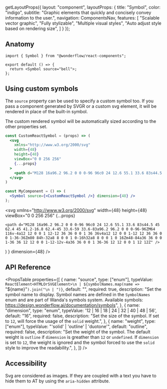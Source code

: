 
  getLayoutProps({
    layout: "component",
    layoutProps: {
      title: "Symbol",
      color: "indigo",
      subtitle: "Graphic elements that quickly and concisely convey information to the user.",
      navigation: ComponentsNav,
      features: [
        "Scalable vector graphic",
        "Fully stylizable",
        "Multiple visual styles",
        "Auto adjust style based on rendering size",
      ]
    }
  });

<LiveArea>
  <Symbol source="message" dimension={32} />
</LiveArea>


## Anatomy

```tsx lines="1,4"
import { Symbol } from "@wonderflow/react-components";

export default () => {
  return <Symbol source="bell">;
};
```

## Using custom symbols

The `source` property can be used to specify a custom symbol too. If you pass a component generated by SVGR or a custom svg element, it will be rendered in place of the built-in symbol.

The custom rendered symbol will be automatically sized according to the other properties set.

```jsx
const CustomReactSymbol = (props) => (
  <svg
    xmlns="http://www.w3.org/2000/svg"
    width={48}
    height={48}
    viewBox="0 0 256 256"
    {...props}
  >
    <path d="M128 16a96.2 96.2 0 0 0-96 96c0 24 12.6 55.1 33.6 83s44.5 45 62.4 45 41.2-16.8 62.4-45 33.6-59 33.6-83a96.2 96.2 0 0 0-96-96ZM64 116v-4a12 12 0 0 1 12-12 36 36 0 0 1 36 36v4a12 12 0 0 1-12 12 36 36 0 0 1-36-36Zm80 84h-32a8 8 0 0 1 0-16h32a8 8 0 0 1 0 16Zm48-84a36 36 0 0 1-36 36 12 12 0 0 1-12-12v-4a36 36 0 0 1 36-36 12 12 0 0 1 12 12Z" />
  </svg>
)

const MyComponent = () => (
  <Symbol source={<CustomReactSymbol />} dimension={48} />
);
```

  <svg
    xmlns="http://www.w3.org/2000/svg"
    width={48}
    height={48}
    viewBox="0 0 256 256"
    {...props}
  >
    <path d="M128 16a96.2 96.2 0 0 0-96 96c0 24 12.6 55.1 33.6 83s44.5 45 62.4 45 41.2-16.8 62.4-45 33.6-59 33.6-83a96.2 96.2 0 0 0-96-96ZM64 116v-4a12 12 0 0 1 12-12 36 36 0 0 1 36 36v4a12 12 0 0 1-12 12 36 36 0 0 1-36-36Zm80 84h-32a8 8 0 0 1 0-16h32a8 8 0 0 1 0 16Zm48-84a36 36 0 0 1-36 36 12 12 0 0 1-12-12v-4a36 36 0 0 1 36-36 12 12 0 0 1 12 12Z" />
  </svg>
)

<LiveArea>
  <Symbol source={<CustomReactSymbol />} dimension={48} />
</LiveArea>

## API Reference

<PropsTable
  properties={[
    {
      name: "source",
      type: ["enum"],
      typeValue: `ReactElement<HTMLOrSVGElement>\n | ${symbolNames.map(name => `"${name}"`).join("\n | ")}`,
      default: "",
      required: true,
      description: "Set the symbol name to display. Symbol names are defined in the `SymbolNames` enum and are part of Wanda's symbols system. Available symbols: https://design.wonderflow.ai/documentation/symbols",
    },
    {
      name: "dimension",
      type: "enum",
      typeValue: '12 | 16 | 18 | 24 | 32 | 40 | 48 | 56',
      default: "16",
      required: false,
      description: "Set the size of the symbol. If set to `12`, will force the usage of the `solid` weight.",
    },
    {
      name: "weight",
      type: ["enum"],
      typeValue: "'solid' | 'outline' | 'duotone'",
      default: "outline",
      required: false,
      description: "Set the weight of the symbol. The default weight is `outline` if `dimension` is greather than `12` or `undefined`. If `dimension` is set to `12`, the weight is ignored and the symbol forced to use the `solid` style to improve the readability.",
    },
  ]}
/>

## Accessibility

Svg are considered as images. If they are coupled with a text you have to hide them to AT by using the `aria-hidden` attribute.
